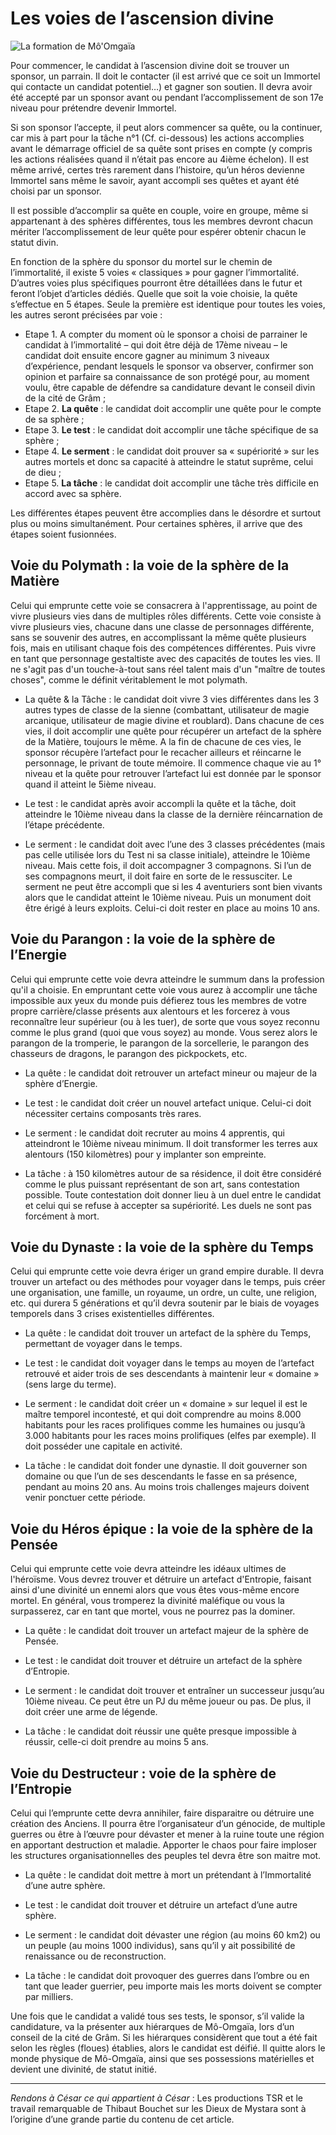 # Les voies de l’ascension divine

![La formation de Mô'Omgaïa](/articles_images/immortalite/ascension.png)

Pour commencer, le candidat à l’ascension divine doit se trouver un sponsor, un parrain. Il doit le contacter (il est arrivé que ce soit un Immortel qui contacte un candidat potentiel…) et gagner son soutien. Il devra avoir été accepté par un sponsor avant ou pendant l’accomplissement de son 17e niveau pour prétendre devenir Immortel.

Si son sponsor l’accepte, il peut alors commencer sa quête, ou la continuer, car mis à part pour la tâche n°1 (Cf. ci-dessous) les actions accomplies avant le démarrage officiel de sa quête sont prises en compte (y compris les actions réalisées quand il n’était pas encore au 4ième échelon). Il est même arrivé, certes très rarement dans l’histoire, qu’un héros devienne Immortel sans même le savoir, ayant accompli ses quêtes et ayant été choisi par un sponsor.

Il est possible d’accomplir sa quête en couple, voire en groupe, même si appartenant à des sphères différentes, tous les membres devront chacun mériter l’accomplissement de leur quête pour espérer obtenir chacun le statut divin.

En fonction de la sphère du sponsor du mortel sur le chemin de l’immortalité, il existe 5 voies « classiques » pour gagner l’immortalité. D’autres voies plus spécifiques pourront être détaillées dans le futur et feront l’objet d’articles dédiés.
Quelle que soit la voie choisie, la quête s’effectue en 5 étapes. Seule la première est identique pour toutes les voies, les autres seront précisées par voie :

* Etape 1. A compter du moment où le sponsor a choisi de parrainer le candidat à l’immortalité
– qui doit être déjà de 17ème niveau – le candidat doit ensuite encore gagner au minimum 3 niveaux d’expérience, pendant lesquels le sponsor va observer, confirmer son opinion et parfaire sa connaissance de son protégé pour, au moment voulu, être capable de défendre sa candidature devant le conseil divin de la cité de Grâm ;
* Etape 2. **La quête** : le candidat doit accomplir une quête pour le compte de sa sphère ;
* Etape 3. **Le test** : le candidat doit accomplir une tâche spécifique de sa sphère ;
* Etape 4. **Le serment** : le candidat doit prouver sa « supériorité » sur les autres mortels et donc sa capacité à atteindre le statut suprême, celui de dieu ;
* Etape 5. **La tâche** : le candidat doit accomplir une tâche très difficile en accord avec sa sphère.

Les différentes étapes peuvent être accomplies dans le désordre et surtout plus ou moins simultanément. Pour certaines sphères, il arrive que des étapes soient fusionnées.

## Voie du Polymath : la voie de la sphère de la Matière

Celui qui emprunte cette voie se consacrera à l'apprentissage, au point de vivre plusieurs vies dans de multiples rôles différents. Cette voie consiste à vivre plusieurs vies, chacune dans une classe de personnages différente, sans se souvenir des autres, en accomplissant la même quête plusieurs fois, mais en utilisant chaque fois des compétences différentes. Puis vivre en tant que personnage gestaltiste avec des capacités de toutes les vies. Il ne s'agit pas d'un touche-à-tout sans réel talent mais d'un "maître de toutes choses", comme le définit véritablement le mot polymath.

* La quête & la Tâche : le candidat doit vivre 3 vies différentes dans les 3 autres types de classe de la sienne (combattant, utilisateur de magie arcanique, utilisateur de magie divine et roublard). Dans chacune de ces vies, il doit accomplir une quête pour récupérer un artefact de la sphère de la Matière, toujours le même. A la fin de chacune de ces vies, le sponsor récupère l’artefact pour le recacher ailleurs et réincarne le personnage, le privant de toute mémoire. Il commence chaque vie au 1° niveau et la quête pour retrouver l’artefact lui est donnée par le sponsor quand il atteint le 5ième niveau.

* Le test : le candidat après avoir accompli la quête et la tâche, doit atteindre le 10ième niveau dans la classe de la dernière réincarnation de l’étape précédente.

* Le serment : le candidat doit avec l’une des 3 classes précédentes (mais pas celle utilisée lors du Test ni sa classe initiale), atteindre le 10ième niveau. Mais cette fois, il doit accompagner 3 compagnons. Si l’un de ses compagnons meurt, il doit faire en sorte de le ressusciter. Le serment ne peut être accompli que si les 4 aventuriers sont bien vivants alors que le candidat atteint le 10ième niveau. Puis un monument doit être érigé à leurs exploits. Celui-ci doit rester en place au moins 10 ans.

## Voie du Parangon : la voie de la sphère de l’Energie

Celui qui emprunte cette voie devra atteindre le summum dans la profession qu'il a choisie. En empruntant cette voie vous aurez à accomplir une tâche impossible aux yeux du monde puis défierez tous les membres de votre propre carrière/classe présents aux alentours et les forcerez à vous reconnaître leur supérieur (ou à les tuer), de sorte que vous soyez reconnu comme le plus grand (quoi que vous soyez) au monde. Vous serez alors le parangon de la tromperie, le parangon de la sorcellerie, le parangon des chasseurs de dragons, le parangon des pickpockets, etc.

* La quête : le candidat doit retrouver un artefact mineur ou majeur de la sphère d’Energie.

* Le test : le candidat doit créer un nouvel artefact unique. Celui-ci doit nécessiter certains composants très rares.

* Le serment : le candidat doit recruter au moins 4 apprentis, qui atteindront le 10ième niveau minimum. Il doit transformer les terres aux alentours (150 kilomètres) pour y implanter son empreinte.

* La tâche : à 150 kilomètres autour de sa résidence, il doit être considéré comme le plus puissant représentant de son art, sans contestation possible. Toute contestation doit donner lieu à un duel entre le candidat et celui qui se refuse à accepter sa supériorité. Les duels ne sont pas forcément à mort.

## Voie du Dynaste : la voie de la sphère du Temps

Celui qui emprunte cette voie devra ériger un grand empire durable. Il devra trouver un artefact ou des méthodes pour voyager dans le temps, puis créer une organisation, une famille, un royaume, un ordre, un culte, une religion, etc. qui durera 5 générations et qu’il devra soutenir par le biais de voyages temporels dans 3 crises existentielles différentes.

* La quête : le candidat doit trouver un artefact de la sphère du Temps, permettant de voyager dans le temps.

* Le test : le candidat doit voyager dans le temps au moyen de l’artefact retrouvé et aider trois de ses descendants à maintenir leur « domaine » (sens large du terme).

* Le serment : le candidat doit créer un « domaine » sur lequel il est le maître temporel incontesté, et qui doit comprendre au moins 8.000 habitants pour les races prolifiques comme les humaines ou jusqu’à 3.000 habitants pour les races moins prolifiques (elfes par exemple). Il doit posséder une capitale en activité.

* La tâche : le candidat doit fonder une dynastie. Il doit gouverner son domaine ou que l’un de ses descendants le fasse en sa présence, pendant au moins 20 ans. Au moins trois challenges majeurs doivent venir ponctuer cette période.

## Voie du Héros épique : la voie de la sphère de la Pensée

Celui qui emprunte cette voie devra atteindre les idéaux ultimes de l'héroïsme. Vous devrez trouver et détruire un artefact d'Entropie, faisant ainsi d'une divinité un ennemi alors que vous êtes vous-même encore mortel. En général, vous tromperez la divinité maléfique ou vous la surpasserez, car en tant que mortel, vous ne pourrez pas la dominer.

* La quête : le candidat doit trouver un artefact majeur de la sphère de Pensée.

* Le test : le candidat doit trouver et détruire un artefact de la sphère d’Entropie.

* Le serment : le candidat doit trouver et entraîner un successeur jusqu’au 10ième niveau. Ce peut être un PJ du même joueur ou pas. De plus, il doit créer une arme de légende.

* La tâche : le candidat doit réussir une quête presque impossible à réussir, celle-ci doit prendre au moins 5 ans.

## Voie du Destructeur : voie de la sphère de l’Entropie

Celui qui l’emprunte cette devra annihiler, faire disparaitre ou détruire une création des Anciens. Il pourra être l’organisateur d’un génocide, de multiple guerres ou être à l’œuvre pour dévaster et mener à la ruine toute une région en apportant destruction et maladie. Apporter le chaos pour faire imploser les structures organisationnelles des peuples tel devra être son maitre mot.

* La quête : le candidat doit mettre à mort un prétendant à l’Immortalité d’une autre sphère.

* Le test : le candidat doit trouver et détruire un artefact d’une autre sphère.

* Le serment : le candidat doit dévaster une région (au moins 60 km2) ou un peuple (au moins 1000 individus), sans qu’il y ait possibilité de renaissance ou de reconstruction. 

* La tâche : le candidat doit provoquer des guerres dans l’ombre ou en tant que leader guerrier, peu importe mais les morts doivent se compter par milliers.


Une fois que le candidat a validé tous ses tests, le sponsor, s’il valide la candidature, va la présenter aux hiérarques de Mô-Omgaïa, lors d’un conseil de la cité de Grâm. Si les hiérarques considèrent que tout a été fait selon les règles (floues) établies, alors le candidat est déifié. Il quitte alors le monde physique de Mô-Omgaïa, ainsi que ses possessions matérielles et devient une divinité, de statut initié.




---
_Rendons à César ce qui appartient à César_ : Les productions TSR et le travail remarquable de Thibaut Bouchet sur les Dieux de Mystara sont à l’origine d’une grande partie du contenu de cet article.

